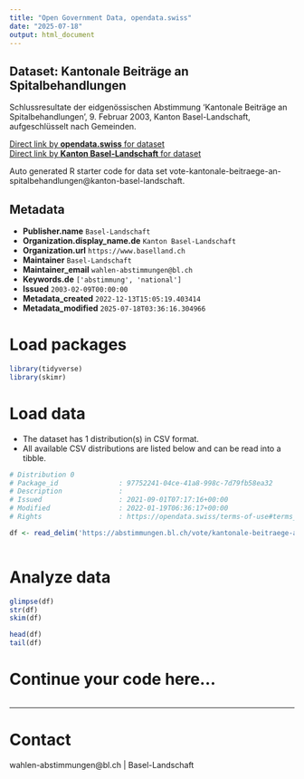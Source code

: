 ```yaml
---
title: "Open Government Data, opendata.swiss"
date: "2025-07-18"
output: html_document
---
```


## Dataset: Kantonale Beiträge an Spitalbehandlungen

Schlussresultate der eidgenössischen Abstimmung 'Kantonale Beiträge an Spitalbehandlungen', 9. Februar 2003, Kanton Basel-Landschaft, aufgeschlüsselt nach Gemeinden.

[Direct link by **opendata.swiss** for dataset](https://opendata.swiss/de/dataset/kantonale-beitrage-an-spitalbehandlungen)<br>
[Direct link by **Kanton Basel-Landschaft** for dataset](https://abstimmungen.bl.ch/vote/kantonale-beitraege-an-spitalbehandlungen/data)

Auto generated R starter code for data set vote-kantonale-beitraege-an-spitalbehandlungen@kanton-basel-landschaft.

## Metadata

- **Publisher.name** `Basel-Landschaft`
- **Organization.display_name.de** `Kanton Basel-Landschaft`
- **Organization.url** `https://www.baselland.ch`
- **Maintainer** `Basel-Landschaft`
- **Maintainer_email** `wahlen-abstimmungen@bl.ch`
- **Keywords.de** `['abstimmung', 'national']`
- **Issued** `2003-02-09T00:00:00`
- **Metadata_created** `2022-12-13T15:05:19.403414`
- **Metadata_modified** `2025-07-18T03:36:16.304966`


# Load packages

```r

library(tidyverse)
library(skimr)

```

# Load data

-   The dataset has 1 distribution(s) in CSV format.
-   All available CSV distributions are listed below and can be read into a tibble.

```r

# Distribution 0
# Package_id               : 97752241-04ce-41a8-998c-7d79fb58ea32
# Description              : 
# Issued                   : 2021-09-01T07:17:16+00:00
# Modified                 : 2022-01-19T06:36:17+00:00
# Rights                   : https://opendata.swiss/terms-of-use#terms_by

df <- read_delim('https://abstimmungen.bl.ch/vote/kantonale-beitraege-an-spitalbehandlungen/data-csv')



```

# Analyze data

```r

glimpse(df)
str(df)
skim(df)

head(df)
tail(df)

```

# Continue your code here...

```r

```

------------------------------------------------------------------------

# Contact

wahlen-abstimmungen@bl.ch | Basel-Landschaft
